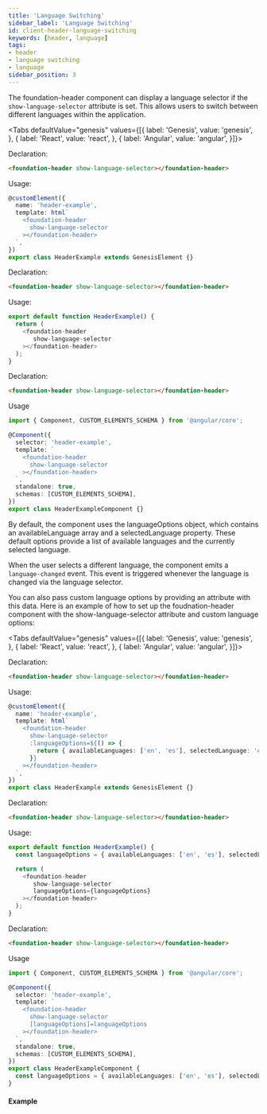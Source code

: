 ```yaml
---
title: 'Language Switching'
sidebar_label: 'Language Switching'
id: client-header-language-switching
keywords: [header, language]
tags:
- header
- language switching
- language
sidebar_position: 3
---
```



The foundation-header component can display a language selector if the ```show-language-selector``` attribute is set. This allows users to switch between different languages within the application.

<Tabs defaultValue="genesis" values={[{ label: 'Genesis', value: 'genesis', }, { label: 'React', value: 'react', }, { label: 'Angular', value: 'angular', }]}>

<TabItem value="genesis">

Declaration:
```html
<foundation-header show-language-selector></foundation-header>
```

Usage:
```typescript
@customElement({
  name: 'header-example',
  template: html`
    <foundation-header
      show-language-selector
    ></foundation-header>
  `,
})
export class HeaderExample extends GenesisElement {}
```

</TabItem>
<TabItem value="react">

Declaration:
```html
<foundation-header show-language-selector></foundation-header>
```

Usage:
```typescript
export default function HeaderExample() {
  return (
    <foundation-header
       show-language-selector
    ></foundation-header>
  );
}
```

</TabItem>
<TabItem value="angular">

Declaration:
```html
<foundation-header show-language-selector></foundation-header>
```

Usage
```typescript
import { Component, CUSTOM_ELEMENTS_SCHEMA } from '@angular/core';

@Component({
  selector: 'header-example',
  template: `
    <foundation-header
      show-language-selector
    ></foundation-header>
  `,
  standalone: true,
  schemas: [CUSTOM_ELEMENTS_SCHEMA],
})
export class HeaderExampleComponent {}
```
</TabItem>
</Tabs>

By default, the component uses the languageOptions object, which contains an availableLanguage array and a selectedLanguage property. These default options provide a list of available languages and the currently selected language.

When the user selects a different language, the component emits a `language-changed` event. This event is triggered whenever the language is changed via the language selector.

You can also pass custom language options by providing an attribute with this data. Here is an example of how to set up the foudnation-header component with the show-language-selector attribute and custom language options:

<Tabs defaultValue="genesis" values={[{ label: 'Genesis', value: 'genesis', }, { label: 'React', value: 'react', }, { label: 'Angular', value: 'angular', }]}>

<TabItem value="genesis">

Declaration:
```html
<foundation-header show-language-selector></foundation-header>
```

Usage:
```typescript
@customElement({
  name: 'header-example',
  template: html`
    <foundation-header
      show-language-selector
      :languageOptions=${() => {
        return { availableLanguages: ['en', 'es'], selectedLanguage: 'es' };
      }}
    ></foundation-header>
  `,
})
export class HeaderExample extends GenesisElement {}
```

</TabItem>
<TabItem value="react">

Declaration:
```html
<foundation-header show-language-selector></foundation-header>
```

Usage:
```typescript
export default function HeaderExample() {
  const languageOptions = { availableLanguages: ['en', 'es'], selectedLanguage: 'es' };

  return (
    <foundation-header
       show-language-selector
       languageOptions={languageOptions}
    ></foundation-header>
  );
}
```

</TabItem>
<TabItem value="angular">

Declaration:
```html
<foundation-header show-language-selector></foundation-header>
```

Usage
```typescript
import { Component, CUSTOM_ELEMENTS_SCHEMA } from '@angular/core';

@Component({
  selector: 'header-example',
  template: `
    <foundation-header
      show-language-selector
      [languageOptions]=languageOptions
    ></foundation-header>
  `,
  standalone: true,
  schemas: [CUSTOM_ELEMENTS_SCHEMA],
})
export class HeaderExampleComponent {
  const languageOptions = { availableLanguages: ['en', 'es'], selectedLanguage: 'es' };
}
```
</TabItem>
</Tabs>

#### Example

<LanguageHeaderExample />